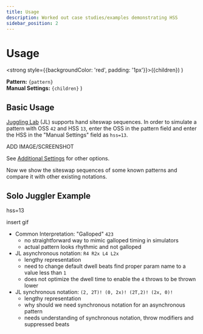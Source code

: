 ```yaml
---
title: Usage
description: Worked out case studies/examples demonstrating HSS
sidebar_position: 2
---
```


# Usage


  <strong style={{backgroundColor: 'red', padding: '1px'}}>({children})</strong>
)

  <Admonition type="info" title="Pattern Input">
    <strong>Pattern:</strong> <code>{pattern}</code>
    <br/>
    <strong>Manual Settings:</strong> <code>{children}</code>
  </Admonition>
)

## Basic Usage

[Juggling Lab][1] (JL) supports hand siteswap sequences.
In order to simulate a pattern with OSS `42` and HSS `13`,
enter the OSS in the pattern field and enter the 
HSS in the "Manual Settings" field as `hss=13`.

<Flag>ADD IMAGE/SCREENSHOT</Flag>

See [Additional Settings](../settings) for other options.


Now we show the siteswap sequences of some known patterns and 
compare it with other existing notations.


## Solo Juggler Example

<Inputs pattern="42">hss=13</Inputs>

<Flag>insert gif</Flag>

* Common Interpretation: "Galloped" `423`
  - no straightforward way to mimic galloped timing in simulators
  - actual pattern looks rhythmic and not galloped
* JL asynchronous notation: `R4 R2x L4 L2x`
  - lengthy representation
  - need to change default dwell beats <Flag>find proper param name</Flag> 
    to a value less than `1`
  - does not optimize the dwell time to enable the `4` throws to be thrown lower
* JL synchronous notation: `(2, 2T)! (0, 2x)! (2T,2)! (2x, 0)!`
  - lengthy representation
  - why should we need synchronous notation for an asynchronous pattern
  - needs understanding of synchronous notation, throw modifiers and suppressed beats



[1]: https://jugglinglab.org
